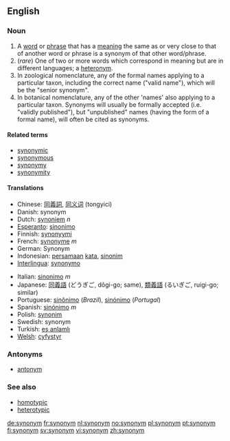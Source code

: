 {{wikipedia}}
==English==

===Noun===
{{en-noun}}

# A [[word]] or [[phrase]] that has a [[meaning]] the same as or very close to that of another word or phrase is a synonym of that other word/phrase. <!-- encyclopedic info snipped: A given word may have between [[zero]] and multiple synonyms. The opposite (or antonym) of a synonym is an [[antonym]].-->
# (''rare'') One of two or more words which correspond in meaning but are in different languages; a [[heteronym]].
# In zoological nomenclature, any of the formal names applying to a particular taxon, including the correct name ("valid name"), which will be the "senior synonym". 
# In botanical nomenclature, any of the other 'names' also applying to a particular taxon. Synonyms will usually be formally accepted (i.e. "validly published"), but "unpublished" names (having the form of a formal name), will often be cited as synonyms.

====Related terms====
*[[synonymic]]
*[[synonymous]]
*[[synonymy]]
*[[synonymity]]

====Translations====
{{top}}
*Chinese: [[同義詞]], [[同义词]] (tongyici)
*Danish: synonym
*Dutch: [[synoniem]] ''n''
*[[Esperanto]]: [[sinonimo]]
*Finnish: [[synonyymi]]
*French: [[synonyme]] ''m''
*German: Synonym
*Indonesian: [[sama|persamaan]] [[kata]], [[sinonim]]
*[[Interlingua]]: [[synonymo]]
{{mid}}
*Italian: [[sinonimo]] ''m''
*Japanese: [[同義語]] (どうぎご, dôgi-go; same), [[類義語]] (るいぎご, ruigi-go; similar)
*Portuguese: [[sinônimo]] (''Brazil''), [[sinónimo]] (''Portugal'')
*Spanish: [[sinónimo]] ''m''
*Polish: [[synonim]] {{m}}
*Swedish: synonym
*Turkish: [[eş anlamlı]]
*[[Welsh]]: [[cyfystyr]]
{{bottom}}

===Antonyms===
*[[antonym]]

===See also===
*[[homotypic]]
*[[heterotypic]]

[[de:synonym]]
[[fr:synonym]]
[[nl:synonym]]
[[no:synonym]]
[[pl:synonym]]
[[pt:synonym]]
[[fi:synonym]]
[[sv:synonym]]
[[vi:synonym]]
[[zh:synonym]]